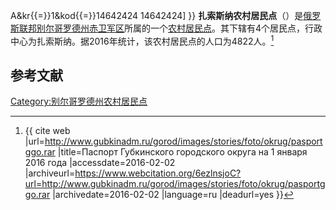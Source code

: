 {{Infobox Settlement
| official_name = 扎索斯纳农村居民点
| native_name = Засосенское сельское поселение
| settlement_type = [[农村居民点|农村居民点]]
| subdivision_type = [[国家|国家]]
| subdivision_type1 = [[州_(俄罗斯)|州]]
| subdivision_type2 = [[区_(苏联)|区]]
| subdivision_name = {{RUS}}
| subdivision_name1 = [[别尔哥罗德州|别尔哥罗德州]]
| subdivision_name2 = [[赤卫军区|赤卫军区]]
| seat_type = 行政中心
| seat = 扎索斯纳
| population_as_of=2016
| population_footnotes = <ref name=stat />
| population_total = 4822
| coordinates_display = inline,title
| latd = 50 | latm = 37 | lats = 50 | latNS = N
| longd = 38 | longm = 23 | longs = 48 | longEW = E
| timezone = [[莫斯科时间|MSK]]
| utc_offset = +3
| blank_name = [[俄罗斯市政土地区划代码|OKTMO编码]]
| blank_info = [http://classif.spb.ru/classificators/view/tma.php?st{{=}}A&kr{{=}}1&kod{{=}}14642424 14642424]
}}
'''扎索斯纳农村居民点'''（{{lang-ru|Засосенское сельское поселение}}）是[[俄罗斯联邦|俄罗斯联邦]][[别尔哥罗德州|别尔哥罗德州]][[赤卫军区|赤卫军区]]所属的一个[[农村居民点|农村居民点]]。其下辖有4个居民点，行政中心为扎索斯纳。据2016年统计，该农村居民点的人口为4822人。<ref name=stat>{{ cite web |url=http://www.gubkinadm.ru/gorod/images/stories/foto/okrug/pasportggo.rar |title=Паспорт Губкинского городского округа на 1 января 2016 года |accessdate=2016-02-02 |archiveurl=https://www.webcitation.org/6ezlnsjoC?url=http://www.gubkinadm.ru/gorod/images/stories/foto/okrug/pasportggo.rar |archivedate=2016-02-02 |language=ru |deadurl=yes }}</ref>

== 参考文献 ==
{{reflist}}

{{Russia-stub}}

[[Category:别尔哥罗德州农村居民点|Category:别尔哥罗德州农村居民点]]
